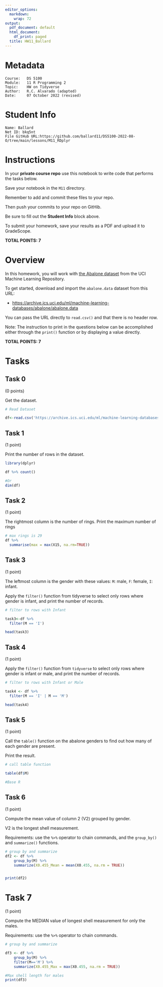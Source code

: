 ```yaml
---
editor_options:
  markdown:
    wrap: 72
output:
  pdf_document: default
  html_document:
    df_print: paged
  title: HW11_Ballard
---
```


# Metadata

    Course:   DS 5100
    Module:   11 R Programming 2
    Topic:    HW on Tidyverse
    Author:   R.C. Alvarado (adapted)
    Date:     07 October 2022 (revised)

# Student Info

    Name: Ballard 
    Net ID: bkq5nt
    File GitHub URL:https://github.com/ballard11/DS5100-2022-08-O/tree/main/lessons/M11_RDplyr

# Instructions

In your **private course repo** use this notebook to write code that
performs the tasks below.

Save your notebook in the `M11` directory.

Remember to add and commit these files to your repo.

Then push your commits to your repo on GitHib.

Be sure to fill out the **Student Info** block above.

To submit your homework, save your results as a PDF and upload it to
GradeScope.

**TOTAL POINTS: 7**

# Overview

In this homework, you will work with [the Abalone
dataset](https://archive.ics.uci.edu/ml/datasets/Abalone) from the UCI
Machine Learning Repository.

To get started, download and import the `abalone.data` dataset from this
URL:

-   <https://archive.ics.uci.edu/ml/machine-learning-databases/abalone/abalone.data>

You can pass the URL directly to `read.csv()` and that there is no
header row.

Note: The instruction to print in the questions below can be
accomplished either through the `print()` function or by displaying a
value directly.

**TOTAL POINTS: 7**

# Tasks

## Task 0

(0 points)

Get the dataset.

```r
# Read Dataset

df<-read.csv('https://archive.ics.uci.edu/ml/machine-learning-databases/abalone/abalone.data')
```

## Task 1

(1 point)

Print the number of rows in the dataset.

```r
library(dplyr)

df %>% count()

#Or
dim(df)


```

## Task 2

(1 point)

The rightmost column is the number of rings. Print the maximum number of
rings

```r
# max rings is 29
df %>%
  summarise(max = max(X15, na.rm=TRUE))

```

## Task 3

(1 point)

The leftmost column is the gender with these values: `M`: male, `F`:
female, `I`: infant.

Apply the `filter()` function from tidyverse to select only rows where
gender is infant, and print the number of records.

```r
# filter to rows with Infant

task3<-df %>% 
  filter(M == 'I')

head(task3)
```

## Task 4

(1 point)

Apply the `filter()` function from `tidyverse` to select only rows where
gender is infant or male, and print the number of records.

```r
# filter to rows with Infant or Male

task4 <- df %>% 
  filter(M == 'I' | M == 'M')

head(task4)

```

## Task 5

(1 point)

Call the `table()` function on the abalone genders to find out how many
of each gender are present.

Print the result.

```r
# call table function

table(df$M)

#Base R
```

## Task 6

(1 point)

Compute the mean value of column 2 (V2) grouped by gender.

V2 is the longest shell measurement.

Requirements: use the `%>%` operator to chain commands, and the
`group_by()` and `summarize()` functions.

```r
# group by and summarize
df2 <- df %>%
    group_by(M) %>%
    summarize(X0.455_Mean = mean(X0.455, na.rm = TRUE))


print(df2)
```

# Task 7

(1 point)

Compute the MEDIAN value of longest shell measurement for only the
males.

Requirements: use the `%>%` operator to chain commands.

```r
# group by and summarize

df3 <- df %>%
    group_by(M) %>%
    filter(M=='M') %>%
    summarize(X0.455_Max = max(X0.455, na.rm = TRUE))

#Max shell length for males
print(df3)

```
